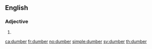 ==English==

===Adjective===
{{head|en|adjective comparative form}}

# {{en-comparative of|dumb}}

[[ca:dumber]]
[[fr:dumber]]
[[no:dumber]]
[[simple:dumber]]
[[sv:dumber]]
[[th:dumber]]